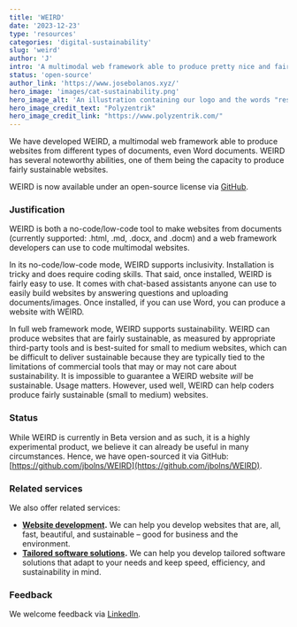 ```yaml
---
title: 'WEIRD'
date: '2023-12-23'
type: 'resources'
categories: 'digital-sustainability'
slug: 'weird'
author: 'J'
intro: 'A multimodal web framework able to produce pretty nice and fairly sustainable websites from little more than just documents (even Word documents).'
status: 'open-source'
author_link: 'https://www.josebolanos.xyz/'
hero_image: 'images/cat-sustainability.png'
hero_image_alt: 'An illustration containing our logo and the words "resources" and "digital sustainability"'
hero_image_credit_text: "Polyzentrik"
hero_image_credit_link: "https://www.polyzentrik.com/"
---
```

 
We have developed WEIRD, a multimodal web framework able to produce websites from different types of documents, even Word documents. WEIRD has several noteworthy abilities, one of them being the capacity to produce fairly sustainable websites. 

WEIRD is now available under an open-source license via [GitHub](https://github.com/jbolns/WEIRD).

### Justification
WEIRD is both a no-code/low-code tool to make websites from documents (currently supported: .html, .md, .docx, and .docm) and a web framework developers can use to code multimodal websites.

In its no-code/low-code mode, WEIRD supports inclusivity. Installation is tricky and does require coding skills. That said, once installed, WEIRD is fairly easy to use. It comes with chat-based assistants anyone can use to easily build websites by answering questions and uploading documents/images. Once installed, if you can use Word, you can produce a website with WEIRD.

In full web framework mode, WEIRD supports sustainability. WEIRD can produce websites that are fairly sustainable, as measured by appropriate third-party tools and is best-suited for small to medium websites, which can be difficult to deliver sustainable because they are typically tied to the limitations of commercial tools that may or may not care about sustainability. It is impossible to guarantee a WEIRD website *will* be sustainable. Usage matters. However, used well, WEIRD can help coders produce fairly sustainable (small to medium) websites.

### Status
While WEIRD is currently in Beta version and as such, it is a highly experimental product, we believe it can already be useful in many circumstances. Hence, we have open-sourced it via GitHub: [https://github.com/jbolns/WEIRD](https://github.com/jbolns/WEIRD).

### Related services
We also offer related services:

* **[Website development](../../services/web-development/).** We can help you develop websites that are, all, fast, beautiful, and sustainable – good for business and the environment.
* **[Tailored software solutions](../../services/tailored-software/).** We can help you develop tailored software solutions that adapt to your needs and keep speed, efficiency, and sustainability in mind.

### Feedback
We welcome feedback via [LinkedIn](https://www.linkedin.com/company/polyzentrik).